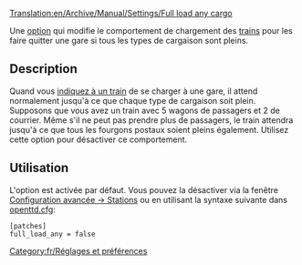 [[Translation:en/Archive/Manual/Settings/Full load any cargo]]


Une [[fr/Archive/Manual/Settings/Options avancées|option]] qui modifie le comportement de chargement des [[fr/Manual/Base Set/Vehicles/Trains|trains]] pour les faire quitter une gare si tous les types de cargaison sont pleins.

== Description ==
Quand vous [[fr/Manual/Ordres|indiquez à un train]] de se charger à une gare, il attend normalement jusqu'à ce que chaque type de cargaison soit plein. Supposons que vous avez un train avec 5 wagons de passagers et 2 de courrier. Même s'il ne peut pas prendre plus de passagers, le train attendra jusqu'à ce que tous les fourgons postaux soient pleins également. Utilisez cette option pour désactiver ce comportement.

== Utilisation ==
L'option est activée par défaut. Vous pouvez la désactiver via la fenêtre [[fr/Archive/Manual/Settings/Options avancées/Stations|Configuration avancée -> Stations]] ou en utilisant la syntaxe suivante dans [[fr/openttd.cfg|openttd.cfg]]:
<pre>[patches]
full_load_any = false</pre>

[[Category:fr/Réglages et préférences]]